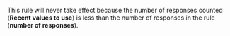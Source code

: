 <Image withBackground imageId="1675426859788" alt="" />

This rule will never take effect because the number of responses counted (**Recent values to use**) is less than the number of responses in the rule (**number of responses**).